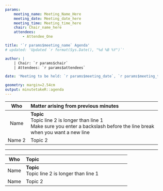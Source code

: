 ```yaml
---
params:
    meeting_name: Meeting_Name_Here
    meeting_date: Meeting_date_here
    meeting_time: Meeting_time_here
    chair: Chair_name_here
    attendees:
        - Attendee_One

title: '`r params$meeting_name` Agenda'
# updated: 'Updated `r format(Sys.Date(), "%d %B %Y")`'

author: |
    | Chair: `r params$chair`
    | Attendees: `r params$attendees`

date: 'Meeting to be held: `r params$meeting_date`, `r params$meeting_time`'

geometry: margin=2.54cm
output: minutetakeR::agenda
---
```


-------------------------------------------------------------------------------------
 Who         Matter arising from previous minutes
------------ ------------------------------------------------------------------------
 Name        **Topic** \
             Topic line 2 is longer than line 1\
             Make sure you enter a backslash before the line break when you want a new line

 Name 2      Topic 2
-------------------------------------------------------------------------------------

---

-------------------------------------------------------------------------------------
 Who         Topic
------------ ------------------------------------------------------------------------
 Name        **Topic** \
             Topic line 2 is longer than line 1

 Name        Topic 2
-------------------------------------------------------------------------------------
